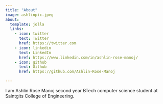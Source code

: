 ```yaml
---
title: "About"
image: ashlinpic.jpeg
about:
  template: jolla
  links:
    - icon: twitter
      text: Twitter
      href: https://twitter.com
    - icon: linkedin
      text: LinkedIn
      href: https://www.linkedin.com/in/ashlin-rose-manoj/
    - icon: github
      text: Github
      href: https://github.com/Ashlin-Rose-Manoj

---
```


I am Ashlin Rose Manoj
second year BTech computer science student at Saintgits College of Engineering.
